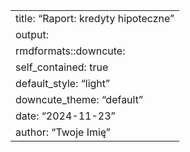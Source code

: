 ---
title: "Raport: kredyty hipoteczne"
output: 
  rmdformats::downcute:
    self_contained: true
    default_style: "light"
    downcute_theme: "default"
date: "2024-11-23"
author: "Twoje Imię"
---